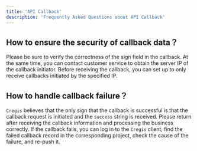 ```yaml
---
title: 'API Callback'
description: 'Frequently Asked Questions about API Callback'
---
```


## How to ensure the security of callback data？

Please be sure to verify the correctness of the sign field in the callback. At the same time, you can contact customer service to obtain the server IP of the callback initiator. Before receiving the callback, you can set up to only receive callbacks initiated by the specified IP.

## How to handle callback failure？

`Cregis` believes that the only sign that the callback is successful is that the callback request is initiated and the `success` string is received. Please return after receiving the callback information and processing the business correctly. If the callback fails, you can log in to the `Cregis` client, find the failed callback record in the corresponding project, check the cause of the failure, and re-push it.
